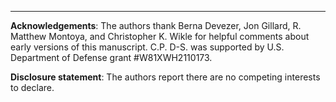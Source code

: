 
-------------------

**Acknowledgements**: The authors thank Berna Devezer, Jon Gillard, R. Matthew Montoya, and Christopher K. Wikle for helpful comments about early versions of this manuscript. C.P. D-S. was supported by U.S. Department of Defense grant #W81XWH2110173.

**Disclosure statement**: The authors report there are no competing interests to declare.

